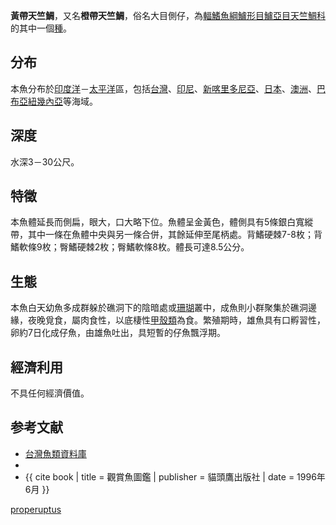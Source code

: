 {{Speciesbox
| status = NE
| genus = Apogon
| species = properuptus
| authority = [[Whitely|Whitely]], 1964
| synonyms = *''Apogon properupta''<br /><small>Whitley, 1964</small>
*''Lovamia properupta''<br /><small>Whitley, 1964</small>
}}
'''黃帶天竺鯛'''，又名'''橙帶天竺鯛'''，俗名大目側仔，為[[輻鰭魚綱|輻鰭魚綱]][[鱸形目|鱸形目]][[鱸亞目|鱸亞目]][[天竺鯛科|天竺鯛科]]的其中一個[[種|種]]。

==分布==
本魚分布於[[印度洋|印度洋]]－[[太平洋|太平洋]]區，包括[[台灣|台灣]]、[[印尼|印尼]]、[[新喀里多尼亞|新喀里多尼亞]]、[[日本|日本]]、[[澳洲|澳洲]]、[[巴布亞紐幾內亞|巴布亞紐幾內亞]]等海域。

==深度==
水深3－30公尺。

==特徵==
本魚體延長而側扁，眼大，口大略下位。魚體呈金黃色，體側具有5條銀白寬縱帶，其中一條在魚體中央與另一條合併，其餘延伸至尾柄處。背鰭硬棘7-8枚；背鰭軟條9枚；臀鰭硬棘2枚；臀鰭軟條8枚。體長可達8.5公分。

==生態==
本魚白天幼魚多成群躲於礁洞下的陰暗處或[[珊瑚|珊瑚]]叢中，成魚則小群聚集於礁洞邊緣，夜晚覓食，屬肉食性，以底棲性[[甲殼類|甲殼類]]為食。繁殖期時，雄魚具有口孵習性，卵約7日化成仔魚，由雄魚吐出，具短暫的仔魚飄浮期。

==經濟利用==
不具任何經濟價值。

==参考文献==
*[http://fishdb.sinica.edu.tw/ 台灣魚類資料庫] {{Wayback|url=http://fishdb.sinica.edu.tw/ |date=20160304193340 }}
*{{FishBase_species|genus=Apogon|species=properuptus|year=2011|month=12}}
*{{ cite book | title = 觀賞魚圖鑑 | publisher = 貓頭鷹出版社 | date = 1996年6月 }}
{{Taxonbar|from=Q1078242}}

[[Category:天竺鯛屬|properuptus]]